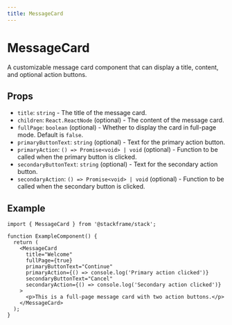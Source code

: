 ```yaml
---
title: MessageCard
---
```


# MessageCard

A customizable message card component that can display a title, content, and optional action buttons.

## Props

- `title`: `string` - The title of the message card.
- `children`: `React.ReactNode` (optional) - The content of the message card.
- `fullPage`: `boolean` (optional) - Whether to display the card in full-page mode. Default is `false`.
- `primaryButtonText`: `string` (optional) - Text for the primary action button.
- `primaryAction`: `() => Promise<void> | void` (optional) - Function to be called when the primary button is clicked.
- `secondaryButtonText`: `string` (optional) - Text for the secondary action button.
- `secondaryAction`: `() => Promise<void> | void` (optional) - Function to be called when the secondary button is clicked.

## Example

```tsx
import { MessageCard } from '@stackframe/stack';

function ExampleComponent() {
  return (
    <MessageCard
      title="Welcome"
      fullPage={true}
      primaryButtonText="Continue"
      primaryAction={() => console.log('Primary action clicked')}
      secondaryButtonText="Cancel"
      secondaryAction={() => console.log('Secondary action clicked')}
    >
      <p>This is a full-page message card with two action buttons.</p>
    </MessageCard>
  );
}
```
